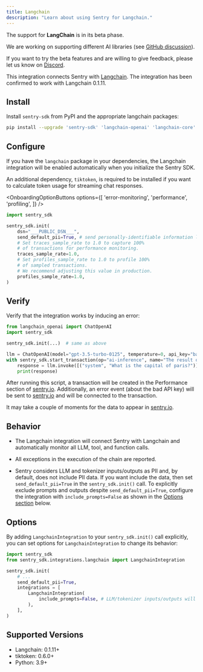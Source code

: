 ```yaml
---
title: Langchain
description: "Learn about using Sentry for Langchain."
---
```


<Alert level="info" title="Beta">

The support for **LangChain** is in its beta phase.

We are working on supporting different AI libraries (see [GitHub discussion](https://github.com/getsentry/sentry-python/discussions/3007)).

If you want to try the beta features and are willing to give feedback, please let us know on [Discord](https://discord.com/invite/Ww9hbqr).

</Alert>

This integration connects Sentry with [Langchain](https://github.com/langchain-ai/langchain).
The integration has been confirmed to work with Langchain 0.1.11.

## Install

Install `sentry-sdk` from PyPI and the appropriate langchain packages:

```bash
pip install --upgrade 'sentry-sdk' 'langchain-openai' 'langchain-core'
```

## Configure

If you have the `langchain` package in your dependencies, the Langchain integration will be enabled automatically when you initialize the Sentry SDK.

An additional dependency, `tiktoken`, is required to be installed if you want to calculate token usage for streaming chat responses.

<SignInNote />

<OnboardingOptionButtons
  options={[
    'error-monitoring',
    'performance',
    'profiling',
  ]}
/>

```python {"onboardingOptions": {"performance": "7-9", "profiling": "10-13"}}
import sentry_sdk

sentry_sdk.init(
    dsn="___PUBLIC_DSN___",
    send_default_pii=True, # send personally-identifiable information like LLM responses to sentry
    # Set traces_sample_rate to 1.0 to capture 100%
    # of transactions for performance monitoring.
    traces_sample_rate=1.0,
    # Set profiles_sample_rate to 1.0 to profile 100%
    # of sampled transactions.
    # We recommend adjusting this value in production.
    profiles_sample_rate=1.0,
)
```

## Verify

Verify that the integration works by inducing an error:

```python
from langchain_openai import ChatOpenAI
import sentry_sdk

sentry_sdk.init(...)  # same as above

llm = ChatOpenAI(model="gpt-3.5-turbo-0125", temperature=0, api_key="bad API key")
with sentry_sdk.start_transaction(op="ai-inference", name="The result of the AI inference"):
    response = llm.invoke([("system", "What is the capital of paris?")])
    print(response)
```

After running this script, a transaction will be created in the Performance section of [sentry.io](https://sentry.io). Additionally, an error event (about the bad API key) will be sent to [sentry.io](https://sentry.io) and will be connected to the transaction.

It may take a couple of moments for the data to appear in [sentry.io](https://sentry.io).

## Behavior

- The Langchain integration will connect Sentry with Langchain and automatically monitor all LLM, tool, and function calls.

- All exceptions in the execution of the chain are reported.

- Sentry considers LLM and tokenizer inputs/outputs as PII and, by default, does not include PII data. If you want include the data, then set `send_default_pii=True` in the `sentry_sdk.init()` call. To explicitly exclude prompts and outputs despite `send_default_pii=True`, configure the integration with `include_prompts=False` as shown in the [Options section](#options) below.

## Options

By adding `LangchainIntegration` to your `sentry_sdk.init()` call explicitly, you can set options for `LangchainIntegration` to change its behavior:

```python
import sentry_sdk
from sentry_sdk.integrations.langchain import LangchainIntegration

sentry_sdk.init(
    # ...
    send_default_pii=True,
    integrations = [
        LangchainIntegration(
            include_prompts=False, # LLM/tokenizer inputs/outputs will be not sent to Sentry, despite send_default_pii=True
        ),
    ],
)
```

## Supported Versions

- Langchain: 0.1.11+
- tiktoken: 0.6.0+
- Python: 3.9+
